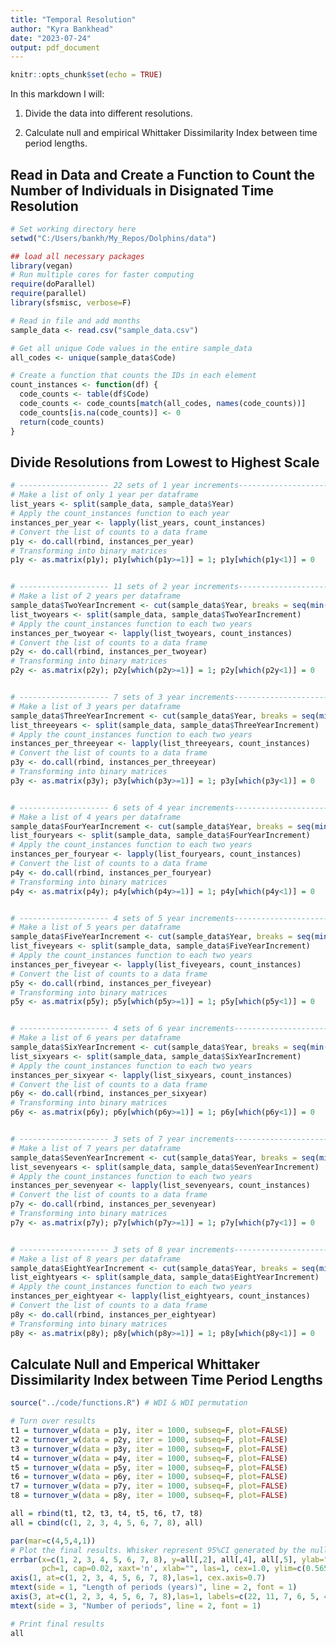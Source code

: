 ```yaml
---
title: "Temporal Resolution"
author: "Kyra Bankhead"
date: "2023-07-24"
output: pdf_document
---
```


```r
knitr::opts_chunk$set(echo = TRUE)
```

In this markdown I will:

1. Divide the data into different resolutions.

2. Calculate null and empirical Whittaker Dissimilarity Index between time period lengths.

## Read in Data and Create a Function to Count the Number of Individuals in Disignated Time Resolution

```r
# Set working directory here
setwd("C:/Users/bankh/My_Repos/Dolphins/data")

## load all necessary packages
library(vegan)  
# Run multiple cores for faster computing
require(doParallel)
require(parallel)
library(sfsmisc, verbose=F)

# Read in file and add months
sample_data <- read.csv("sample_data.csv")

# Get all unique Code values in the entire sample_data
all_codes <- unique(sample_data$Code)

# Create a function that counts the IDs in each element
count_instances <- function(df) {
  code_counts <- table(df$Code)
  code_counts <- code_counts[match(all_codes, names(code_counts))]
  code_counts[is.na(code_counts)] <- 0
  return(code_counts)
}

```


## Divide Resolutions from Lowest to Highest Scale

```r

# -------------------- 22 sets of 1 year increments----------------------------
# Make a list of only 1 year per dataframe
list_years <- split(sample_data, sample_data$Year)
# Apply the count_instances function to each year
instances_per_year <- lapply(list_years, count_instances)
# Convert the list of counts to a data frame
p1y <- do.call(rbind, instances_per_year)
# Transforming into binary matrices
p1y <- as.matrix(p1y); p1y[which(p1y>=1)] = 1; p1y[which(p1y<1)] = 0


# -------------------- 11 sets of 2 year increments----------------------------
# Make a list of 2 years per dataframe
sample_data$TwoYearIncrement <- cut(sample_data$Year, breaks = seq(min(sample_data$Year), max(sample_data$Year) + 2, by = 2), labels = FALSE)
list_twoyears <- split(sample_data, sample_data$TwoYearIncrement)
# Apply the count_instances function to each two years
instances_per_twoyear <- lapply(list_twoyears, count_instances)
# Convert the list of counts to a data frame
p2y <- do.call(rbind, instances_per_twoyear)
# Transforming into binary matrices
p2y <- as.matrix(p2y); p2y[which(p2y>=1)] = 1; p2y[which(p2y<1)] = 0


# -------------------- 7 sets of 3 year increments----------------------------
# Make a list of 3 years per dataframe
sample_data$ThreeYearIncrement <- cut(sample_data$Year, breaks = seq(min(sample_data$Year), max(sample_data$Year) + 3, by = 3), labels = FALSE)
list_threeyears <- split(sample_data, sample_data$ThreeYearIncrement)
# Apply the count_instances function to each two years
instances_per_threeyear <- lapply(list_threeyears, count_instances)
# Convert the list of counts to a data frame
p3y <- do.call(rbind, instances_per_threeyear)
# Transforming into binary matrices
p3y <- as.matrix(p3y); p3y[which(p3y>=1)] = 1; p3y[which(p3y<1)] = 0


# -------------------- 6 sets of 4 year increments----------------------------
# Make a list of 4 years per dataframe
sample_data$FourYearIncrement <- cut(sample_data$Year, breaks = seq(min(sample_data$Year), max(sample_data$Year) + 4, by = 4), labels = FALSE)
list_fouryears <- split(sample_data, sample_data$FourYearIncrement)
# Apply the count_instances function to each two years
instances_per_fouryear <- lapply(list_fouryears, count_instances)
# Convert the list of counts to a data frame
p4y <- do.call(rbind, instances_per_fouryear)
# Transforming into binary matrices
p4y <- as.matrix(p4y); p4y[which(p4y>=1)] = 1; p4y[which(p4y<1)] = 0


# -------------------- 4 sets of 5 year increments----------------------------
# Make a list of 5 years per dataframe
sample_data$FiveYearIncrement <- cut(sample_data$Year, breaks = seq(min(sample_data$Year), max(sample_data$Year) + 5, by = 5), labels = FALSE)
list_fiveyears <- split(sample_data, sample_data$FiveYearIncrement)
# Apply the count_instances function to each two years
instances_per_fiveyear <- lapply(list_fiveyears, count_instances)
# Convert the list of counts to a data frame
p5y <- do.call(rbind, instances_per_fiveyear)
# Transforming into binary matrices
p5y <- as.matrix(p5y); p5y[which(p5y>=1)] = 1; p5y[which(p5y<1)] = 0


# -------------------- 4 sets of 6 year increments----------------------------
# Make a list of 6 years per dataframe
sample_data$SixYearIncrement <- cut(sample_data$Year, breaks = seq(min(sample_data$Year), max(sample_data$Year) + 6, by = 6), labels = FALSE)
list_sixyears <- split(sample_data, sample_data$SixYearIncrement)
# Apply the count_instances function to each two years
instances_per_sixyear <- lapply(list_sixyears, count_instances)
# Convert the list of counts to a data frame
p6y <- do.call(rbind, instances_per_sixyear)
# Transforming into binary matrices
p6y <- as.matrix(p6y); p6y[which(p6y>=1)] = 1; p6y[which(p6y<1)] = 0


# -------------------- 3 sets of 7 year increments----------------------------
# Make a list of 7 years per dataframe
sample_data$SevenYearIncrement <- cut(sample_data$Year, breaks = seq(min(sample_data$Year), max(sample_data$Year) + 7, by = 7), labels = FALSE)
list_sevenyears <- split(sample_data, sample_data$SevenYearIncrement)
# Apply the count_instances function to each two years
instances_per_sevenyear <- lapply(list_sevenyears, count_instances)
# Convert the list of counts to a data frame
p7y <- do.call(rbind, instances_per_sevenyear)
# Transforming into binary matrices
p7y <- as.matrix(p7y); p7y[which(p7y>=1)] = 1; p7y[which(p7y<1)] = 0


# -------------------- 3 sets of 8 year increments----------------------------
# Make a list of 8 years per dataframe
sample_data$EightYearIncrement <- cut(sample_data$Year, breaks = seq(min(sample_data$Year), max(sample_data$Year) + 8, by = 8), labels = FALSE)
list_eightyears <- split(sample_data, sample_data$EightYearIncrement)
# Apply the count_instances function to each two years
instances_per_eightyear <- lapply(list_eightyears, count_instances)
# Convert the list of counts to a data frame
p8y <- do.call(rbind, instances_per_eightyear)
# Transforming into binary matrices
p8y <- as.matrix(p8y); p8y[which(p8y>=1)] = 1; p8y[which(p8y<1)] = 0


```


## Calculate Null and Emperical Whittaker Dissimilarity Index between Time Period Lengths

```r
source("../code/functions.R") # WDI & WDI permutation

# Turn over results
t1 = turnover_w(data = p1y, iter = 1000, subseq=F, plot=FALSE)
t2 = turnover_w(data = p2y, iter = 1000, subseq=F, plot=FALSE)
t3 = turnover_w(data = p3y, iter = 1000, subseq=F, plot=FALSE)
t4 = turnover_w(data = p4y, iter = 1000, subseq=F, plot=FALSE)
t5 = turnover_w(data = p5y, iter = 1000, subseq=F, plot=FALSE)
t6 = turnover_w(data = p6y, iter = 1000, subseq=F, plot=FALSE)
t7 = turnover_w(data = p7y, iter = 1000, subseq=F, plot=FALSE)
t8 = turnover_w(data = p8y, iter = 1000, subseq=F, plot=FALSE)

all = rbind(t1, t2, t3, t4, t5, t6, t7, t8)
all = cbind(c(1, 2, 3, 4, 5, 6, 7, 8), all)

par(mar=c(4,5,4,1))
# Plot the final results. Whisker represent 95%CI generated by the null model. X-axis represent the number of periods and their respective lengths
errbar(x=c(1, 2, 3, 4, 5, 6, 7, 8), y=all[,2], all[,4], all[,5], ylab="Turnover (Averaged Whittaker Dissimilarity)", 
       pch=1, cap=0.02, xaxt='n', xlab="", las=1, cex=1.0, ylim=c(0.565,0.61), xlim=c(1,8), cex.axis=0.8)
axis(1, at=c(1, 2, 3, 4, 5, 6, 7, 8),las=1, cex.axis=0.7)
mtext(side = 1, "Length of periods (years)", line = 2, font = 1)
axis(3, at=c(1, 2, 3, 4, 5, 6, 7, 8),las=1, labels=c(22, 11, 7, 6, 5, 4, 3, 3), cex.axis=0.7)
mtext(side = 3, "Number of periods", line = 2, font = 1)

# Print final results
all

```

